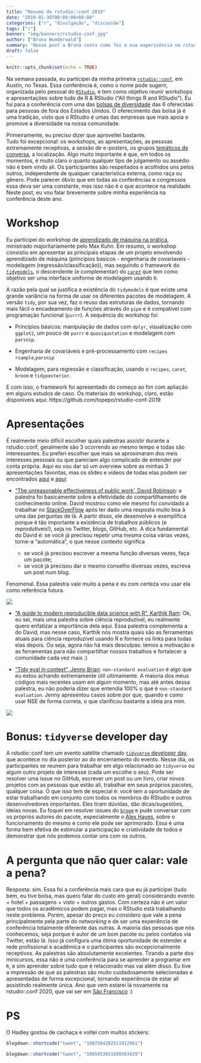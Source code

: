```yaml
---
title: "Resumo da rstudio::conf 2019"
date: "2019-01-30T00:00:00+00:00"
categories: ["r", "divulgação", "discussão"]
tags: ["r"]
banner: "img/banners/rstudio-conf.jpg"
author: ["Bruna Wunderwald"]
summary: "Nesse post a Bruna conta como foi a sua expericência na rstudio conf que aconteceu esse mês em Austin."
draft: false
---
```


```r
knitr::opts_chunk$set(echo = TRUE)
```

Na semana passada, eu participei da minha primeira 
[`rstudio::conf`](https://www.rstudio.com/conference/),
em Austin, no Texas. Essa conferência
é, como o nome pode sugerir, organizada pelo pessoal do 
[`RStudio`](https://www.rstudio.com/), e tem como objetivo reunir
workshops e apresentações sobre tudo de R & RStudio 
("All things R and RStudio"). Eu fui para a conferência com uma das 
[bolsas de diversidade](https://blog.rstudio.com/2018/08/10/rstudio-conf-2019-diversity-scholarships/) das 6 oferecidas para pessoas de fora dos Estados
Unidos. O oferecimento das bolsa já é uma tradição, visto
que o RStudio é umas das empresas que mais apoia e promove a diversidade
na nossa comunidade. 

Primeiramente, eu preciso dizer que aproveitei bastante.  
Tudo foi excepcional: os workshops, as apresentações, as pessoas 
extremamente receptivas, a sessão de e-posters, os grupos 
[temáticos de conversa](https://www.rstudio.com/bof/), 
a localização. Algo muito importante é que, em todos os momentos, é 
muito claro o quanto qualquer tipo de julgamento ou assédio não é bem 
vindo ali. Os participantes são respeitados e acolhidos uns pelos 
outros, independente de qualquer característica externa, como
raça ou gênero. Pode parecer óbvio que em todas as conferências 
e congressos essa deva ser uma constante, mas isso não é o que 
acontece na realidade. Neste post, eu vou falar brevemente sobre
minha experiência na conferência deste ano. 


# Workshop

Eu participei do workshop de 
[aprendizado de máquina na prática](https://github.com/topepo/rstudio-conf-2019), 
ministrado majoritariamente pelo Max Kuhn. Em resumo, o workshop consistiu em 
apresentar as principais etapas de um projeto envolvendo 
aprendizado de máquina (principios basicos - engenharia de 
covariaveis - modelagem (regressão/classificação)), mas seguindo o 
framework do [`tidymodels`](https://github.com/tidymodels), 
o descendente (e complementar) do [`caret`](http://topepo.github.io/caret/index.html) 
que tem como objetivo ser uma interface uniforme de modelagem usando `R`. 

A razão pela qual se justifica a existência do `tidymodels` é que 
existe uma grande variância na forma de usar os diferentes pacotes
de modelagem. A versão `tidy`, por sua vez, faz o reuso das estruturas de dados,
tornando mais fácil o encadeamento de funções através do 
`pipe` e é compatível com programação funcional (`purrr`). A sequência
do workshop foi: 

  - Princípios básicos: manipulação de dados com `dplyr`, 
  visualização com `ggplot2`, um pouco de `purrr` e `quasiquotation`
  e modelagem com `parsnip`. 
  
  - Engenharia de covariáveis e pré-processamento com `recipes`
  `rsample`,`parsnip`

  - Modelagem, para regressão e classificação, usando o `recipes`, `caret`,
  `broom` e `tidyposterior`. 

E com isso, o framework foi apresentado do começo ao fim com apliação 
em alguns estudos de caso. Os materiais 
do workshop, claro, estão disponíveis aqui: https://github.com/topepo/rstudio-conf-2019


# Apresentações

É realmente meio difícil escolher quais palestras assistir durante
a rstudio::conf, geralmente são 3 ocorrendo ao mesmo tempo e todas
são interessantes. Eu preferi escolher que mais se aproximaram dos meis
interesses pessoais ou que pareciam algo complicado de entender
por conta própria. Aqui eu vou dar só um overview sobre
as minhas 3 apresentações favoritas, mas os slides
e vídeos de todas elas podem ser encontrados
[aqui](https://github.com/kbroman/RStudioConf2019Slides)  e 
[aqui](https://www.rstudio.com/resources/videos/rstudioconf-2018-talks/):


- ["The unreasonable effectiveness of public work', David Robinson](https://bit.ly/drob-rstudio-2019): 
a palestra foi basicamente sobre a efetividade do compartilhamento 
de conhecimento online. David mostrou como ele mesmo foi convidado
a trabalhar no [StackOverFlow](https://pt.stackoverflow.com/) após
ter dado uma resposta muito boa à uma das perguntas de lá. A partir
disso, ele desenvolve e exemplifica porque é tão importante
a existência de trabalhos públicos (e reprodutíveis!), seja 
no Twitter, blogs, GitHub, etc.  A dica fundamental
do David é: se você já precisou repetir uma mesma coisa várias vezes, 
torne-a "automática", o que nesse contexto significa  

  - se você já precisou escrever a mesma função diversas
  vezes, faça um pacote;
  - se você já precisou dar o mesmo conselho diversas
  vezes, escreva um post num blog.

Fenomenal. Essa palestra vale muito a pena e eu com certeza vou
usar ela como referência futura.

![](/img/blog/rstudio-conf/david.jpg)


- ["A guide to modern reproducible data science with R", Karthik Ram](https://github.com/karthik/rstudio2019): 
Ok, eu sei, mais uma palestra sobre ciência reproduzível, eu 
realmente quero enfatizar a importância dela aqui. Essa palestra 
complementa a do David, mas nesse caso, 
Karthik nós mostra quais são as ferramentas atuais 
para ciência reproduzível usando R e fornece os links 
para todas elas depois. Ou seja, agora não há mais desculpas:
temos a motivação e as ferramentas para não compartilhar nossos
trabalhos e fortalecer a comunidade cada vez mais :)


- ["Tidy eval in context", Jenny Brian](https://github.com/jennybc/tidy-eval-context): 
`non-standard evaluation` é algo que eu estou achando extremamente
útil ultimamente. A maioria dos meus códigos mais
recentes usam em algum momento, mas até
antes dessa palestra, eu não poderia dizer que entendia 
100% o que é `non-standard evaluation`. Jenny apresentou
casos sobre por que, quando e como usar NSE de forma correta, o que
clarificou bastante a ideia pra mim. 

![](/img/blog/rstudio-conf/jenny.jpg)

# Bonus: `tidyverse` developer day

A rstudio::conf tem um evento satélite chamado 
[`tidyverse` developer day](https://www.tidyverse.org/articles/2018/08/tidyverse-developer-day/), que acontece no dia posterior ao do encerramento do evento. 
Nesse dia, os participantes se reunem para trabalhar em 
algo relacionado ao `tidyverse` ou algum outro projeto de
interesse (cada um escolhe o seu). Pode ser resolver uma issue
no GitHub, escrever um post ou um livro, criar novos projetos 
com as pessoas que estão ali, trabalhar em seus próprios pacotes,
qualquer coisa. O que isso tem de especial é: você tem a 
oportunidade de estar trabalhando em conjunto com todos os
membros do RStudio e outros desenvolvedores importantes.
Eles tiram dúvidas, dão dicas/sugestões, ideias novas.
Eu foquei em resolver issues do [`broom`](https://github.com/tidymodels/broom) e 
pude conversar com os próprios autores do pacote, 
especialmente o [Alex Hayes](https://github.com/alexpghayes), 
sobre o funcionamento do mesmo
e como ele pode ser aprimorado. Essa é uma  forma bem 
efetiva de estimular a participação e criatividade
de todos e demonstrar que nós podemos contar uns com os outros. 


# A pergunta que não quer calar: vale a pena?

Resposta: sim. Essa foi a conferência mais cara que eu já participei
(tudo bem, eu tive bolsa, mas quero falar do custo em geral)
considerando evento + hotel + passagens + visto + outros gastos. 
Com certeza não é um valor que todos os acadêmicos podem
pagar, mas o RStudio está trabalhando neste problema. Porém, 
apesar do preço eu considero que vale a pena principalmente
pela parte do *networking* e de ser uma experiência de conferência
totalmente diferente das outras. A maioria das pessoas que nós
conhecemos, seja porque é autor de um bom pacote ou pelos contatos
via Twitter, estão lá. Isso já configura uma ótima oportunidade
de estender a rede profissional e acadêmica e o participantes são
excepcionalmente receptivos. As palestras são absolutamente 
excelentes. Tirando a parte dos minicursos, essa
não é uma conferência para se aprender a programar em `R`,
e sim aprender sobre tudo que é relacionado mas vai além disso. 
Eu tive a impressão de que as palestras são muito cuidadosamente
selecionadas e apresentadas de forma excepcional, tornando 
experiência de estar ali assistindo realmente única. 
Ano que vem estarei lá novamente na rstudio::conf 2020, que vai
ser em [São Francisco](https://www.rstudio.com/conference/) :)

# PS

O Hadley gostou de cachaça e voltei com muitos stickers:

```r
blogdown::shortcode("tweet", "1087504282511912961")
```


```r
blogdown::shortcode("tweet", "1085653931030503429")
```
